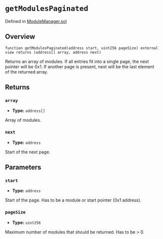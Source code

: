 # `getModulesPaginated`
Defined in [ModuleManager.sol](https://github.com/safe-global/safe-smart-account/blob/main/contracts/base/ModuleManager.sol)

## Overview

```solidity
function getModulesPaginated(address start, uint256 pageSize) external view returns (address[] array, address next)

```

Returns an array of modules. If all entries fit into a single page, the next pointer will be 0x1. If another page is present, next will be the last element of the returned array.

## Returns

### `array`
- **Type:** `address[]`

Array of modules.

### `next`
- **Type:** `address`

Start of the next page.

## Parameters

### `start`
- **Type:** `address`

Start of the page. Has to be a module or start pointer (0x1 address).

### `pageSize`
- **Type:** `uint256`

Maximum number of modules that should be returned. Has to be > 0.
